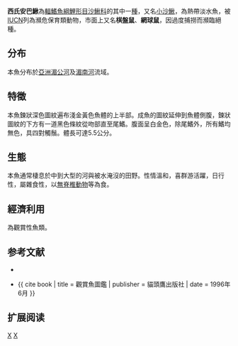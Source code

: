 {{Speciesbox 
| taxon = Ambastaia 
| image = Yasuhikotakia_sidthimunki.jpg
| status = EN
| status_system = IUCN3.1
| authority =  [[Klausewitz|Klausewitz]], 1959
| synonyms = *''Botia sidthimunki ,Klausewitz, 1959 ''
*''Yasuhikotakia sidthimunki ,Klausewitz, 1959 ''
*''Botia sidthimunkii ,Klausewitz, 1959 ''
}}
'''西氏安巴鰍'''為[[輻鰭魚綱|輻鰭魚綱]][[鯉形目|鯉形目]][[沙鰍科|沙鰍科]]的其中一[[種|種]]，又名[[小沙鰍|小沙鰍]]，為熱帶淡水魚，被[[IUCN|IUCN]]列為瀕危保育類動物，市面上又名'''棋盤鼠'''、'''網球鼠'''，因過度捕撈而瀕臨絕種。

==分布==
本魚分布於[[亞洲|亞洲]][[湄公河|湄公河]]及[[湄南河|湄南河]]流域。

==特徵==
本魚鍊狀深色圖紋遍布淺金黃色魚體的上半部。成魚的圖紋延伸到魚體側腹，鍊狀圖紋的下方有一道黑色條紋從吻部直至尾鰭。腹面呈白金色，除尾鰭外，所有鰭均無色，具四對觸鬚。體長可達5.5公分。

==生態==
本魚通常棲息於中到大型的河與被水淹沒的田野。性情溫和，喜群游活躍，日行性，屬雜食性，以[[無脊椎動物|無脊椎動物]]等為食。

==經濟利用==
為觀賞性魚類。

==参考文献==
{{refbegin}}
*{{FishBase_species|genus=Ambastaia|species=sidthimunki|year=2014|month=2}}
{{refend}}
*{{ cite book | title = 觀賞魚圖鑑 | publisher = 貓頭鷹出版社 | date = 1996年6月 }}
{{refend}}

== 扩展阅读 ==
{{refbegin}}
{{wikispecies-inline|Ambastaia sidthimunki |西氏安巴鰍}}
{{refend}}
{{Taxonbar|from=Q244314}}

[[Category:觀賞魚|X]]
[[Category:安巴鰍屬|X]]